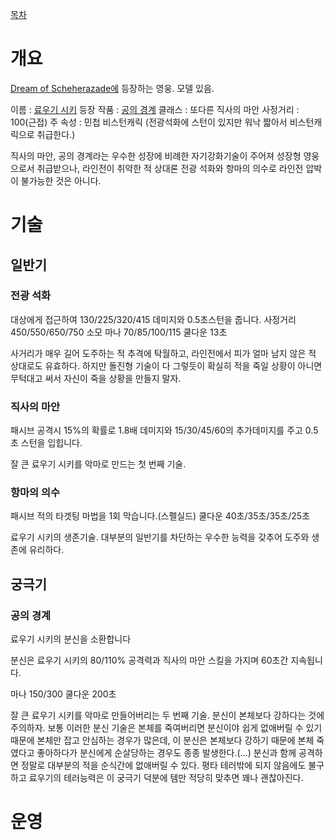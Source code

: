 [[목차]]
= 개요 =

[[Dream of Scheherazade]]에 등장하는 영웅. 모델 있음.

이름 : [[료우기 시키]]
등장 작품 : [[공의 경계]]
클래스 : 또다른 직사의 마안
사정거리 : 100(근접)
주 속성 : 민첩
비스턴캐릭 (전광석화에 스턴이 있지만 워낙 짧아서 비스턴캐릭으로 취급한다.)

직사의 마안, 공의 경계라는 우수한 성장에 비례한 자기강화기술이 주어져 성장형 영웅으로서 취급받으나, 라인전이 취약한 적 상대론 전광 석화와 항마의 의수로 라인전 압박이 불가능한 것은 아니다. 

= 기술 =

== 일반기 ==

=== 전광 석화 ===
대상에게 접근하여 130/225/320/415  데미지와 0.5초스턴을 줍니다.
사정거리 450/550/650/750 소모 마나 70/85/100/115  쿨다운 13초

사거리가 매우 길어 도주하는 적 추격에 탁월하고, 라인전에서 피가 얼마 남지 않은 적 상대로도 유효하다. 하지만 돌진형 기술이 다 그렇듯이 확실히 적을 죽일 상황이 아니면 무턱대고 써서 자신이 죽을 상황을 만들지 말자.

=== 직사의 마안 ===
패시브
공격시 15%의 확률로 1.8배 데미지와 15/30/45/60의 추가데미지를 주고 0.5초 스턴을 입힙니다.

잘 큰 료우기 시키를 악마로 만드는 첫 번째 기술.

=== 항마의 의수 ===
패시브
적의 타겟팅 마법을 1회 막습니다.(스펠실드)
쿨다운 40초/35초/35초/25초

료우기 시키의 생존기술. 대부분의 일반기를 차단하는 우수한 능력을 갖추어 도주와 생존에 유리하다.

== 궁극기 ==

=== 공의 경계 ===
료우기 시키의 분신을 소환합니다

분신은 료우기 시키의  80/110% 공격력과 직사의 마안 스킬을 가지며  60초간 지속됩니다.

마나 150/300    쿨다운 200초

잘 큰 료우기 시키를 악마로 만들어버리는 두 번째 기술. 분신이 본체보다 강하다는 것에 주의하자. 보통 이러한 분신 기술은 본체를 죽여버리면 분신이야 쉽게 없애버릴 수 있기 때문에 본체만 잡고 안심하는 경우가 많은데, 이 분신은 본체보다 강하기 때문에 본체 죽였다고 좋아하다가 분신에게 순살당하는 경우도 종종 발생한다.(...) 분신과 함께 공격하면 정말로 대부분의 적을 순식간에 없애버릴 수 있다. 평타 테러밖에 되지 않음에도 불구하고 료우기의 테러능력은 이 궁극기 덕분에 템만 적당히 맞추면 꽤나 괜찮아진다.


= 운영 =
